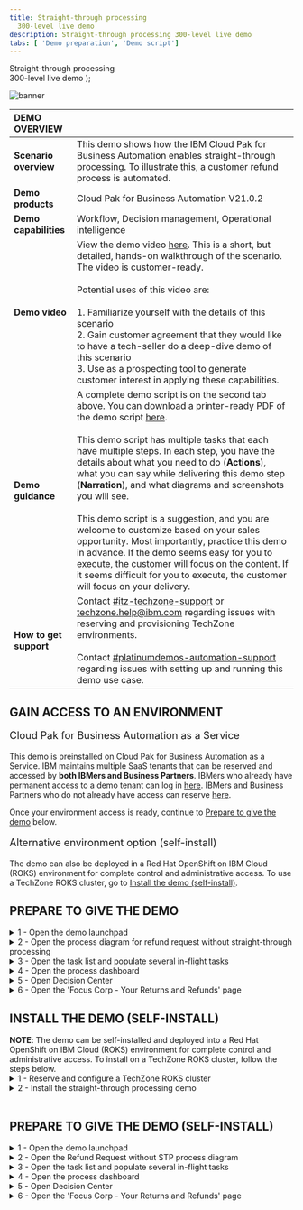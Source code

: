 ---
title: Straight-through processing
  300-level live demo
description: Straight-through processing 300-level live demo
tabs: [ 'Demo preparation', 'Demo script']
---

  <span>
    Straight-through processing <br/> 300-level live demo
  </span> );

![banner](./images/BA_STP_300_Prep_GitHub_banner_8-3-21_short.jpg)
<span id="place1"></span>

| DEMO OVERVIEW |  |
| :--- | :--- |
| **Scenario overview** | This demo shows how the IBM Cloud Pak for Business Automation enables straight-through processing. To illustrate this, a customer refund process is automated. |
| **Demo products** | Cloud Pak for Business Automation V21.0.2 |
| **Demo capabilities** | Workflow, Decision management, Operational intelligence |
| **Demo video** | View the demo video <a href="https://ibm.ent.box.com/s/4yskrkefl1ssjxjmxx3kln87z5on4thx" target="_blank" rel="noreferrer">here</a>. This is a short, but detailed, hands-on walkthrough of the scenario. The video is customer-ready.<br/><br/>Potential uses of this video are:<br/><br/>1. Familiarize yourself with the details of this scenario <br/>2. Gain customer agreement that they would like to have a tech-seller do a deep-dive demo of this scenario <br/>3. Use as a prospecting tool to generate customer interest in applying these capabilities. |
| **Demo guidance** | A complete demo script is on the second tab above. You can download a printer-ready PDF of the demo script <a href="./300-BA-STP-Demo-Script.pdf" target="_blank" rel="noreferrer">here</a>. <br/><br/> This demo script has multiple tasks that each have multiple steps. In each step, you have the details about what you need to do (**Actions**), what you can say while delivering this demo step (**Narration**), and what diagrams and screenshots you will see. <br/><br/> This demo script is a suggestion, and you are welcome to customize based on your sales opportunity. Most importantly, practice this demo in advance. If the demo seems easy for you to execute, the customer will focus on the content. If it seems difficult for you to execute, the customer will focus on your delivery. |
| **How to get support** | Contact <a href="https://ibm-cloud.slack.com/archives/C0124J683GW" target="_blank" rel="noreferrer">#itz-techzone-support</a> or <a href="mailto:techzone.help@ibm.com">techzone.help@ibm.com</a> regarding issues with reserving and provisioning TechZone environments. <br/><br/> Contact <a href="https://ibm-cloud.slack.com/archives/C0216F39ACU" target="_blank" rel="noreferrer">#platinumdemos-automation-support</a> regarding issues with setting up and running this demo use case. |

## **GAIN ACCESS TO AN ENVIRONMENT**

<p style="font-size:large;" span style="font-weight:bold;">Cloud Pak for Business Automation as a Service</p>

This demo is preinstalled on Cloud Pak for Business Automation as a Service. IBM maintains multiple SaaS tenants that can be reserved and accessed by **both IBMers and Business Partners**. IBMers who already have permanent access to a demo tenant can log in <a href="https://www.automationcloud.ibm.com/" target="_blank" rel="noreferrer">here</a>. IBMers and Business Partners who do not already have access can reserve <a href="https://techzone.ibm.com/collection/5fdfcf8b99cf35001ee4954d" target="_blank" rel="noreferrer">here</a>.

Once your environment access is ready, continue to [Prepare to give the demo](#prepare) below.

<p style="font-size:large;" span style="font-weight:bold;">Alternative environment option (self-install)</p>

The demo can also be deployed in a Red Hat OpenShift on IBM Cloud (ROKS) environment for complete control and administrative access. To use a TechZone ROKS cluster, go to [Install the demo (self-install)](#selfinstall).


## **PREPARE TO GIVE THE DEMO**
<span id="prepare"></span>
<details>

<summary>1 - Open the demo launchpad </summary>
<br/>

The Refund Request Demo Launchpad is used to open all the user interfaces used in the demo.

Access your IBM Cloud Pak for Business Automation as a Service tenant <a href="https://www.automationcloud.ibm.com/" target="_blank" rel="noreferrer">here</a>.<br/><br/>

1.1&ensp;&thinsp;&ensp;&thinsp;&ensp;Enter your email address and log in to IBM Cloud Pak for Business Automation as a Service. <br/><br/><img src="https://raw.githubusercontent.com/ibm-garage-tsa/platinum-demos/master/src/pages/300-business-automation/images/Stu_1.1.png" width="800" /><br/>

1.2&ensp;&thinsp;&ensp;&thinsp;&ensp;Click the dropdown menu in the top left corner of the screen. <br/><br/><img src="https://raw.githubusercontent.com/ibm-garage-tsa/platinum-demos/master/src/pages/300-business-automation/images/Stu_1.1.1_tech_seller.png" width="800" /><br/>

1.3&ensp;&thinsp;&ensp;&thinsp;&ensp;Click **Development** on the left-hand side, and click **Production** to switch to that environment. <br/><br/><img src="https://raw.githubusercontent.com/ibm-garage-tsa/platinum-demos/master/src/pages/300-business-automation/images/Stu_1.1.2_tech_seller.png" width="800" /><br/>

1.4&ensp;&thinsp;&ensp;&thinsp;&ensp;On the left-hand side, click **Run**.<br/><br/><img src="https://raw.githubusercontent.com/ibm-garage-tsa/platinum-demos/master/src/pages/300-business-automation/images/Stu_1.1.3_tech_seller.png" width="800" /><br/>

1.5&ensp;&thinsp;&ensp;&thinsp;&ensp;Click **Business Automation Apps**.

<br/>

<img src="https://raw.githubusercontent.com/ibm-garage-tsa/platinum-demos/master/src/pages/300-business-automation/images/Stu_1.2.png" width="800" />

1.6&ensp;&thinsp;&ensp;&thinsp;&ensp;Click the **Refund Request** tile.

<br/>

<img src="https://raw.githubusercontent.com/ibm-garage-tsa/platinum-demos/master/src/pages/300-business-automation/images/Stu_1.3.png" width="800" />

1.7&ensp;&thinsp;&ensp;&thinsp;&ensp;The demo launchpad should now appear.

<br/>

<img src="https://raw.githubusercontent.com/ibm-garage-tsa/platinum-demos/master/src/pages/300-business-automation/images/Stu_1.4.png" width="800" /><br/>

**[Go to top](#place1)**

</details>

<details>

<summary>2 - Open the process diagram for refund request without straight-through processing</summary>
<br/>

You will use Process Designer to open the **Refund Request without STP** process diagram.
<br/>

2.1&ensp;&thinsp;&ensp;&thinsp;&ensp;First, click **Hector, the Process Analyst** and copy the automatically-generated URL, then paste it to a new browser tab to open Workflow Center.<br/><br/>

<img src="https://raw.githubusercontent.com/ibm-garage-tsa/platinum-demos/master/src/pages/300-business-automation/images/2.1.Saas.png" width="800" /><br/>

2.2&ensp;&thinsp;&ensp;&thinsp;&ensp;Next, click the **Process apps** tile.<br/><br/>

<img src="https://raw.githubusercontent.com/ibm-garage-tsa/platinum-demos/master/src/pages/300-business-automation/images/2.2.Saas.png" width="800" /><br/>

2.3&ensp;&thinsp;&ensp;&thinsp;&ensp;Next, click the **Refund Request** title of the corresponding tile.<br/><br/>

<img src="https://raw.githubusercontent.com/ibm-garage-tsa/platinum-demos/master/src/pages/300-business-automation/images/Stu_2.3.png" width="800" /><br/>

2.4&ensp;&thinsp;&ensp;&thinsp;&ensp;Inside the process app, click **Processes**, and then click **Refund Request without STP**.<br/><br/>

<img src="https://raw.githubusercontent.com/ibm-garage-tsa/platinum-demos/master/src/pages/300-business-automation/images/Stu_3.6.png" width="800" /><br/>

2.5&ensp;&thinsp;&ensp;&thinsp;&ensp;The **Refund Request without STP** process diagram will open.

<br/>

<InlineNotification>
<strong>NOTE</strong>: This will be the tab to display when you start the demo.
</InlineNotification><br/>

<img src="https://raw.githubusercontent.com/ibm-garage-tsa/platinum-demos/master/src/pages/300-business-automation/images/Stu_3.7.png" width="800" /><br/>

**[Go to top](#place1)**

</details>

<details>

<summary>3 - Open the task list and populate several in-flight tasks</summary>

<br/>

In this step, you will open the task list view in a new tab and populate some in-flight process instances so there are tasks in the inbox.
<br/>

<InlineNotification>
<strong>NOTE</strong>: The tasks will be automatically deleted after 12 hours to keep things clean for other users.
</InlineNotification><br/>

3.1&ensp;&thinsp;&ensp;&thinsp;&ensp;Go to the Refund Request Demo Launchpad (pictured below) and click **Sam, the Refund Investigator**.

<br/>

<img src="https://raw.githubusercontent.com/ibm-garage-tsa/platinum-demos/master/src/pages/300-business-automation/images/one.png" width="800" /><br/>

3.2&ensp;&thinsp;&ensp;&thinsp;&ensp;Copy the automatically-generated URL for **Process Portal** (Navigator Work Dashboard is not supported for process creation), then paste it to a new browser tab.

<br/>

<img src="https://raw.githubusercontent.com/ibm-garage-tsa/platinum-demos/master/src/pages/300-business-automation/images/two.png" width="800" /><br/>

3.3&ensp;&thinsp;&ensp;&thinsp;&ensp;Under **Launch**, click **Refund Request** three times to generate a few new processes.<br/><br/>

<img src="https://raw.githubusercontent.com/ibm-garage-tsa/platinum-demos/master/src/pages/300-business-automation/images/three.png" width="800" /><br/>

3.4&ensp;&thinsp;&ensp;&thinsp;&ensp;Three new tasks should appear in the **Work** inbox.

<br/>

<img src="https://raw.githubusercontent.com/ibm-garage-tsa/platinum-demos/master/src/pages/300-business-automation/images/four.png" width="800" /><br/>

3.5&ensp;&thinsp;&ensp;&thinsp;&ensp;Leave this tab open for the demo. If you prefer Navigator you can close it, go back and use the automatically-generated URL to open Navigator and then navigate to the Work Dashboard.

<br/>

**[Go to top](#place1)**

</details>

<details>

<summary>4 - Open the process dashboard</summary>
<br/>

In this step, you will you will open the **Refund Request dashboard** in a new tab.<br/><br/>

4.1&ensp;&thinsp;&ensp;&thinsp;&ensp;Go to the Refund Request Demo Launchpad (pictured below), and click **Tom, the Business Analyst**.
<br/>

<img src="https://raw.githubusercontent.com/ibm-garage-tsa/platinum-demos/master/src/pages/300-business-automation/images/Stu_5.1.png" width="800" /><br/>

4.2&ensp;&thinsp;&ensp;&thinsp;&ensp;Business Performance Center will open in a new tab. Click the **Refund Request (RR) - Week 1** dashboard.<br/><br/>

<img src="https://raw.githubusercontent.com/ibm-garage-tsa/platinum-demos/master/src/pages/300-business-automation/images/Stu_5.2.png" width="800" /><br/>

4.3&ensp;&thinsp;&ensp;&thinsp;&ensp;The **Refund Request (RR) - Week 1** dashboard will open.<br/><br/>

<img src="https://raw.githubusercontent.com/ibm-garage-tsa/platinum-demos/master/src/pages/300-business-automation/images/Stu_5.3.png" width="800" />

**[Go to top](#place1)**

</details>

<details>

<summary>5 - Open Decision Center</summary>

<br/>

In this step, you will open **Decision Center** in a new tab.<br/><br/>

5.1&ensp;&thinsp;&ensp;&thinsp;&ensp;Go to the Refund Request Demo Launchpad, and click **Emma, the Rules Manager**.

<br/>

<img src="https://raw.githubusercontent.com/ibm-garage-tsa/platinum-demos/master/src/pages/300-business-automation/images/Stu_6.1.png" width="800" /><br/>

5.2&ensp;&thinsp;&ensp;&thinsp;&ensp;**Decision Center** will open in a new tab.<br/><br/>

5.3&ensp;&thinsp;&ensp;&thinsp;&ensp;If asked to log in, use the default `odmAdmin`/`odmAdmin` username and password.<br/><br/>

<InlineNotification>
<strong>NOTE</strong>: The list of decision services will be different depending on your environment and permissions.
</InlineNotification><br/>

<img src="https://raw.githubusercontent.com/ibm-garage-tsa/platinum-demos/master/src/pages/300-business-automation/images/DecisionCenter.png" width="800" /><br/>

**[Go to top](#place1)**

</details>

<details>

<summary>6 - Open the 'Focus Corp - Your Returns and Refunds' page</summary>
<br/>

In this step, you will open the **Focus Corp - Your Returns and Refunds** page in a new tab. This is where you will demonstrate how to submit refund requests as a customer.<br/><br/>

6.1&ensp;&thinsp;&ensp;&thinsp;&ensp;Go to the Refund Request Demo Launchpad, and click **Anna, the Customer**.

<br/>

<img src="https://raw.githubusercontent.com/ibm-garage-tsa/platinum-demos/master/src/pages/300-business-automation/images/Stu_7.1.png" width="800" /><br/>

6.2&ensp;&thinsp;&ensp;&thinsp;&ensp;The **Focus Corp - Your Returns and Refunds** page will open. <br/><br/>

<img src="https://raw.githubusercontent.com/ibm-garage-tsa/platinum-demos/master/src/pages/300-business-automation/images/Stu_7.2.png" width="800" /><br/>

**[Go to top](#place1)**

</details>

## **INSTALL THE DEMO (SELF-INSTALL)**

<span id="selfinstall"></span>

<InlineNotification>
<strong>NOTE</strong>: The demo can be self-installed and deployed into a Red Hat OpenShift on IBM Cloud (ROKS) environment for complete control and administrative access. To install on a TechZone ROKS cluster, follow the steps below.</InlineNotification>

<details>

<summary>1 - Reserve and configure a TechZone ROKS cluster</summary>

<br/>

<details>

<summary>1.1 - Reserve an environment on TechZone</summary>

<br/>

1.1.1&ensp;&thinsp;&ensp;&thinsp;&ensp;To reserve a preinstalled Cloud Pak for Business Automation (CP4BA) V21.0.2 on Red Hat OpenShift, go <a href="https://techzone.ibm.com/my/reservations/create/615dcbbc7ed3c6001edaa865" target="_blank" rel="noreferrer">here</a> and complete the form.

<br/>

Alternatively, you can install the demo into your own cluster. You will need your own OpenShift-based cluster with the CP4BA V21.0.2 installed and configured with access to all the required user interfaces.

<br/>

<InlineNotification>
<strong>SUGGESTION</strong>: When selecting your data center location, use one with the lowest storage % available, even if this is farther from your location.</InlineNotification><br/>

1.1.2&ensp;&thinsp;&ensp;&thinsp;&ensp;Submit and wait for your cluster to be ready.

<br/>

<InlineNotification>
<strong>NOTE</strong>: If your reservation submission fails with an error, try a second time. If it fails again, wait 30 minutes and check the <a href="https://techzone.ibm.com/my/reservations" target="_blank" rel="noreferrer">my reservations page</a> to see if the reservation was successful before you try again. For support and errors in Technology Zone, contact <a href="https://ibm-cloud.slack.com/archives/C0124J683GW" target="_blank" rel="noreferrer">#itz-techzone-support</a> or <a href="mailto:techzone.help@ibm.com">techzone.help@ibm.com</a>.
</InlineNotification><br/>

Once your environment is ready, continue to the next step.

<br/>

**[Go to top](#place1)**

</details>

<br/>

<details>

<summary>1.2 - Validate your cluster</summary>

<br/>

While you may see your environment through the IBM Cloud web console within a few minutes, the operator will typically take 4 to 8 hours to complete the installation of CP4BA.

<br/>

<InlineNotification><strong>Cluster readiness expectations</strong>: Demo Pattern Preinstalled Clusters may be accessible via the IBM Cloud web console and OpenShift web console in 20-60 minutes but the operator will still be deploying your CP4BA installation for at least 4 hours and generally not more than 8 hours.</InlineNotification><br/>

For issues with any of the steps below, go to the Troubleshooting page (<a href="https://github.ibm.com/jgoodhue/cp4ba-roks-install/blob/master/Additional-files/troubleshooting-cluster.md" target="_blank" rel="noreferrer">IBMers</a> or <a href="https://ibm.box.com/s/0tixffd951qg84r28qgb8q1hz2bodinj" target="_blank" rel="noreferrer">Partners</a>).

<br/>

To know when your cluster is ready:

<br/>

1.2.1&ensp;&thinsp;&ensp;&thinsp;&ensp;First, wait for an email with a subject ending with "is ready" within 20-60 minutes. If you do not receive an email or to check on status, go to IBM Technology Zone's <a href="https://techzone.ibm.com/my/reservations" target="_blank" rel="noreferrer">my reservations page</a>.

<br/>

1.2.2&ensp;&thinsp;&ensp;&thinsp;&ensp;Next, use the email with a subject ending with "is ready" and click to open the console. You may also use the IBM Technology Zone's <a href="https://techzone.ibm.com/my/reservations" target="_blank" rel="noreferrer">my reservations page</a> to retrieve the link.

<br/>

1.2.3&ensp;&thinsp;&ensp;&thinsp;&ensp;On the IBM Cloud web console cluster page, check to be sure the status shows Normal with a green check and an Ingress subdomain exists.

<br/>

1.2.4&ensp;&thinsp;&ensp;&thinsp;&ensp;Click the **OpenShift web console** button in the upper right.

<br/>

1.2.5&ensp;&thinsp;&ensp;&thinsp;&ensp;The last task within the operator is to generate a config map named `icp4adeploy-cp4ba-access-info`, which you can access in the OpenShift web console under **Workloads -> Config Maps** or via the CLI. If this config map exists, then CP4BA should be ready. The `icp4adeploy-cp4ba-access-info` config map provides all the required urls and login information needed to install and run the demonstration.

<br/>

<InlineNotification>
<strong>NOTE</strong>: It is not recommended to change the password of cp4admin. Instead, create a new admin user if this is required.
</InlineNotification><br/>

**[Go to top](#place1)**

</details>

<br/>

<details>

<summary>1.3 - Set up ROKS ingress</summary>

<br/>

OpenShift environments based on the demo pattern and running on IBM Red Hat OpenShift on IBM Cloud (ROKS) will not have any trusted ingress or certificates for Cloud Pak for Business Automation routes and services. This means that workflows (such as those running in Workflow Authoring in Business Automation Studio) will not be able to successfully connect to Operational Decision Manager (ODM) services.

<br/>

The following is needed to ensure ODM is trusted by browsers and by Workflow Authoring (additional networking configurations may also be supported but have not been tested). Some of the following steps require the OpenShift command-line interface (the `oc` command) and cannot be done in the web console.

<br/>

Go <a href="https://docs.openshift.com/container-platform/4.7/cli_reference/openshift_cli/getting-started-cli.html" target="_blank" rel="noreferrer">here</a> to install the OpenShift command-line interface before continuing.

<br/>

1.3.1&ensp;&thinsp;&ensp;&thinsp;&ensp;If not still open, click the **OpenShift web console** button in the upper right of your ROKS cluster page in IBM Cloud web console.

<br/>

1.3.2&ensp;&thinsp;&ensp;&thinsp;&ensp;Navigate to **Home -> Projects ->** `openshift-ingress`.

<br/>

1.3.3&ensp;&thinsp;&ensp;&thinsp;&ensp;Navigate to **Workloads -> Secrets** and locate the secret with the name equal to your cluster hostname (such as `itzroks-0600004t7y-ycnqs-4b4a324f027aea19c5cbc0c3275c4656-0000.us-south.containers.appdomain.cloud` or `ibmcloud-roks-83eow-4b4a324f027aea19c5cbc0c3275c4656-0000`).

<br/>

1.3.4&ensp;&thinsp;&ensp;&thinsp;&ensp;Extract/copy `tls.key` and save to a new file using a text editor without any special formatting (be careful not to type any other character in the file).

<br/>

1.3.5&ensp;&thinsp;&ensp;&thinsp;&ensp;Repeat for `tls.crt` in a second new file.

<br/>

1.3.6&ensp;&thinsp;&ensp;&thinsp;&ensp;Access the CLI at the upper right of the web console by clicking **IBM# -> Copy Login Command**.

<br/>

1.3.7&ensp;&thinsp;&ensp;&thinsp;&ensp;Click **Display token** and copy the line under **Log in with this token**.

<br/>

1.3.8&ensp;&thinsp;&ensp;&thinsp;&ensp;Paste it into a terminal where the `oc` CLI is installed and execute.

<br/>

1.3.9&ensp;&thinsp;&ensp;&thinsp;&ensp;Run the following command: `oc project dtecp4ba` (or the name of your own project/namespace).

<br/>

1.3.10&ensp;&thinsp;&ensp;&thinsp;&ensp;Run the following command where `tls.crt` and `tls.key` are the names of the files you created above: `oc create secret tls cp4a-wildcard --cert tls.crt --key tls.key`.

<br/>

1.3.11&ensp;&thinsp;&ensp;&thinsp;&ensp;Back in the OpenShift web console, navigate to **Operators -> Installed Operators -> IBM Cloud Pak for Business Automation -> CP4BA Deployment tab ->** `icp4adeploy` -> **YAML** tab (or if not using OLM, Administration -> Custom Resource Definitions -> ICP4ACluster -> Instances tab -> icp4adeploy -> YAML tab).

<br/>

1.3.12&ensp;&thinsp;&ensp;&thinsp;&ensp;Carefully search for the `shared_configuration` section.

<br/>

1.3.13&ensp;&thinsp;&ensp;&thinsp;&ensp;Carefully add a new line below `shared_configuration` and indent two spaces.

<br/>

1.3.14&ensp;&thinsp;&ensp;&thinsp;&ensp;Carefully enter the following: `external_tls_certificate_secret: cp4a-wildcard`.

<br/>

1.3.15&ensp;&thinsp;&ensp;&thinsp;&ensp;Click **Save**.

<br/>

1.3.16&ensp;&thinsp;&ensp;&thinsp;&ensp;Wait for the operator to reconcile the CR which normally requires 30-120 minutes.

<br/>

1.3.17&ensp;&thinsp;&ensp;&thinsp;&ensp;Verify the configuration is effective by navigating to an ODM route in a new browser tab (such as `https://odm-decisionserverconsole-<namespace>.<cluster>.<region>.containers.appdomain.cloud`) and ensure it shows as secure with a trusted certificate (most browsers show a lock icon to the left of the URL).

<br/>

**[Go to top](#place1)**

</details>

<br/>

<details>

<summary>1.4 - Log in to Cloud Pak for Business Automation</summary>

<br/>

1.4.1&ensp;&thinsp;&ensp;&thinsp;&ensp;All the URLs and user and password information you need will be present in the `icp4adeploy-cp4ba-access-info` config map which you can access in the OCP web console under **Workloads -> Config Maps** or via the CLI. When you navigate to an interface and need to log in, use Enterprise LDAP and cp4admin.

<br/>

<InlineNotification>
<strong>NOTE</strong>: Be sure to carefully follow the instructions in each section of the config map and open each of the mentioned URLs in your browser to accept the self-signed certificates or you will receive errors.
</InlineNotification><br/>

**[Go to top](#place1)**

</details>

</details>

<details>

<summary>2 - Install the straight-through processing demo</summary>

<br/>

<details>

<summary>2.1 - Deploy Operational Decision Manager artifacts</summary>

<br/>

2.1.1&ensp;&thinsp;&ensp;&thinsp;&ensp;Download these two files:<br/><br/><a href="https://github.com/ibm-cloud-architecture/dba-refund-request/raw/master/decision/Refund%20Processing%20%5Bmain%5D%202021.08.20_01_ocp-demo-2102.zip" target="_blank" rel="noreferrer">Refund processing - main branch</a><br/><a href="https://github.com/ibm-cloud-architecture/dba-refund-request/raw/master/decision/Refund%20Processing%20%5BReduce%20Manual%20Processing%5D%202021.08.20_01_ocp-demo-2102.zip" target="_blank" rel="noreferrer">Refund processing - reduce manual processing branch</a>

<br/>

2.1.2&ensp;&thinsp;&ensp;&thinsp;&ensp;Log in to the Decision Center Business console URL.

<br/>

2.1.3&ensp;&thinsp;&ensp;&thinsp;&ensp;On **Library**, click the import icon.

<br/>

2.1.4&ensp;&thinsp;&ensp;&thinsp;&ensp;Choose and upload `Refund Processing [main] YYYY.MM.DD_XX.zip`.

<br/>

2.1.5&ensp;&thinsp;&ensp;&thinsp;&ensp;Open the **main** branch, click **Deployments** and deploy to your Rule Execution Server as V1.0 (adjust the server within the deployment configuration as required).

<br/>

2.1.6&ensp;&thinsp;&ensp;&thinsp;&ensp;Return to the branch list and click the plus sign to create a new branch based on **main** named `Reduce Manual Processing`.

<br/>

2.1.7&ensp;&thinsp;&ensp;&thinsp;&ensp;Import `Refund Processing [Reduce Manual Processing] YYYY.MM.DD_XX.zip` to the new branch and choose to **replace the existing elements**.

<br/>

2.1.8&ensp;&thinsp;&ensp;&thinsp;&ensp;Deploy the new branch to Rule Execution Server as V1.1.

<br/>

**[Go to top](#place1)**

</details>

<br/>

<details>

<summary>2.2 - Deploy Business Automation Workflow artifacts</summary>

<br/>

2.2.1&ensp;&thinsp;&ensp;&thinsp;&ensp;Download this file: <a href="https://github.com/ibm-cloud-architecture/dba-refund-request/raw/master/workflow/Refund_Request%20-%202021.07.24_04.twx" target="_blank" rel="noreferrer">Refund Request process app</a>

<br/>

2.2.2&ensp;&thinsp;&ensp;&thinsp;&ensp;Log in to Workflow Authoring via the Business Automation Studio URL and navigate to **Business automations -> Workflows**.

<br/>

2.2.3&ensp;&thinsp;&ensp;&thinsp;&ensp;Import `Refund_Request - YYYY.MM.DD_XX.twx`.

<br/>

2.2.4&ensp;&thinsp;&ensp;&thinsp;&ensp;Open the **Refund Request** process app / project and navigate to **Process App Settings -> Servers**.

<br/>

2.2.5&ensp;&thinsp;&ensp;&thinsp;&ensp;Edit the settings for hostname and authentication. The hostname will be the ODM Decision Server Console URL (from the `odm-access-info` section of the `icp4adeploy-cp4ba-access-info` config map) with no `https://` at the beginning. The port is left blank. Set the user name and password to the default administrator credentials specified in the config map (`odmAdmin`/`odmAdmin`).

<br/>

2.2.6&ensp;&thinsp;&ensp;&thinsp;&ensp;Open the **BAI Generators** team, and add an appropriate user to the team (for example, `cp4admin`).

<br/>

2.2.7&ensp;&thinsp;&ensp;&thinsp;&ensp;Create a new snapshot of the process application / project.

<br/>

2.2.8&ensp;&thinsp;&ensp;&thinsp;&ensp;No installation of the snapshot is needed unless you setup multiple runtime environments for workflow. (The default setup for the Tech Zone environment has only one workflow environment, so there is no need to deploy.)

<br/>

**[Go to top](#place1)**

</details>

<br/>

<details>

<summary>2.3 - Set up Business Automation Insights (BAI) data</summary>

<br/>

2.3.1&ensp;&thinsp;&ensp;&thinsp;&ensp;Log in to the Workplace URL with the user specified in the above **BAI Generators** team.

<br/>

2.3.2&ensp;&thinsp;&ensp;&thinsp;&ensp;Click to start **Generate Week 1 BAI Data RR v2**, and wait for the feedback that the process has started.

<br/>

2.3.3&ensp;&thinsp;&ensp;&thinsp;&ensp;Do the same for **Generate Week 2 BAI Data RR v2**.

<br/>

**[Go to top](#place1)**

</details>

<br/>

<details>

<summary>2.4 - Deploy Business Performance Center artifacts</summary>

<br/>

2.4.1&ensp;&thinsp;&ensp;&thinsp;&ensp;Download these two files:<br/><br/><a href="https://github.com/ibm-cloud-architecture/dba-refund-request/blob/master/insights/Refund%20Request%20(RR)%20-%20Week%201%20-%202021.05.10_01.json" target="_blank" rel="noreferrer">Refund Request Week 1</a><br/><a href="https://github.com/ibm-cloud-architecture/dba-refund-request/blob/master/insights/Refund%20Request%20(RR)%20-%20Week%202%20-%202021.05.10_01.json" target="_blank" rel="noreferrer">Refund Request Week 2</a>

<br/>

2.4.2&ensp;&thinsp;&ensp;&thinsp;&ensp;Log in to the Business Performance Center URL.

<br/>

2.4.3&ensp;&thinsp;&ensp;&thinsp;&ensp;Import two dashboards using `RefundRequest (RR) – Week 1 - YYYY.MM.DD_XX.json` and `RefundRequest (RR) – Week 2 - YYYY.MM.DD_XX.json`.

<br/>

2.4.4&ensp;&thinsp;&ensp;&thinsp;&ensp;Click the pencil icon at the top of the dashboard and adjust the monitoring sources to the deployed workflow snapshot.

<br/>

2.4.5&ensp;&thinsp;&ensp;&thinsp;&ensp;Fix any charts that do not have data with the most likely error requiring a selection of `decimal (data > TG2 > pTime) – (float)` in the **Data item** field which must sometimes be selected after the monitoring source is changed.

<br/>

**[Go to top](#place1)**

</details>

<br/>

<details>

<summary>2.5 - Deploy Business Automation Studio artifacts</summary>

<br/>

2.5.1&ensp;&thinsp;&ensp;&thinsp;&ensp;Download this file: <a href="https://github.com/ibm-cloud-architecture/dba-refund-request/blob/master/app/Refund_Request%20-%20App%20-%202021.08.08_06_ocp-demo-2102.twx" target="_blank" rel="noreferrer">Refund Request App</a>.

<br/>

2.5.2&ensp;&thinsp;&ensp;&thinsp;&ensp;Publish the workflow project's snapshot in Business Automation Studio to make the automation services available to applications.

<br/>

2.5.3&ensp;&thinsp;&ensp;&thinsp;&ensp;Import the Refund Request application in **Business applications** using `RefundRequest (RR) – App - YYYY.MM.DD_XX.twx`.

<br/>

2.5.4&ensp;&thinsp;&ensp;&thinsp;&ensp;Create a new snapshot if needed and export the application as a ZIP.

<br/>

**[Go to top](#place1)**

</details>

<br/>

<details>

<summary>2.6 - Deploy Business Automation Navigator artifacts</summary>

<br/>

2.6.1&ensp;&thinsp;&ensp;&thinsp;&ensp;Log in to the Business Automation Navigator’s admin desktop. You will need to add `?desktop=appDesktop1` to the end of the Navigator URL from the config map.

<br/>

2.6.2&ensp;&thinsp;&ensp;&thinsp;&ensp;Click **Connections** on the left, edit the Application Engine connection (generally named **APPENGO**) and click **Connect**.

<br/>

2.6.3&ensp;&thinsp;&ensp;&thinsp;&ensp;Import the application ZIP file exported earlier.

<br/>

2.6.4&ensp;&thinsp;&ensp;&thinsp;&ensp;Edit the details of the application and add `#AUTHENTICATED-USERS` to make the app available to everyone.

<br/>

2.6.5&ensp;&thinsp;&ensp;&thinsp;&ensp;Edit the desktop of your choice (generally `appDesktop1`) and on the **Layout** tab, select the application's name.

<br/>

**[Go to top](#place1)**

</details>

</details>

<br/>

## **PREPARE TO GIVE THE DEMO (SELF-INSTALL)**

<details>

<summary>1 - Open the demo launchpad</summary>

<br/>

1.1&ensp;&thinsp;&ensp;&thinsp;&ensp;Open the **Navigator** URL.

<br/>

<InlineNotification>
<strong>NOTE</strong>: If you need the URL, open the OCP web console under Workloads -> Config Maps. Locate the <strong>icp4adeploy-cp4ba-access-info</strong> config map. Then, go to the Navigator section of the config map to find the URL and add `?desktop=appDesktop1` at the end for the correct desktop.
</InlineNotification><br/>

1.2&ensp;&thinsp;&ensp;&thinsp;&ensp;Click the **Refund Request** tile.

<br/>

<img src="https://raw.githubusercontent.com/ibm-garage-tsa/platinum-demos/master/src/pages/300-business-automation/images/Stu_2.1.png" width="800" /><br/>

The demo launchpad should now appear.<br/><br/>

<img src="https://raw.githubusercontent.com/ibm-garage-tsa/platinum-demos/master/src/pages/300-business-automation/images/Stu_2.2.png" width="800" /><br/>

**[Go to top](#place1)**

</details>

<details>

<summary>2 - Open the Refund Request without STP process diagram </summary>

<br/>

You will use Workflow Authoring to open the **Refund Request without STP** (Straight-through Processing) process diagram.

<br/>

2.1&ensp;&thinsp;&ensp;&thinsp;&ensp;Click **Hector, the Process Analyst** and copy the automatically-generated URL, then paste it to a new browser tab to open Business Automation Studio.<br/><br/>

<img src="https://raw.githubusercontent.com/ibm-garage-tsa/platinum-demos/master/src/pages/300-business-automation/images/Stu_3.2.png" width="800" /><br/>

2.2&ensp;&thinsp;&ensp;&thinsp;&ensp;From the top left menu, click **Design** and then **Business automations**.<br/><br/>

<img src="https://raw.githubusercontent.com/ibm-garage-tsa/platinum-demos/master/src/pages/300-business-automation/images/Stu_3.3.png" width="800" />

<br/>

2.3&ensp;&thinsp;&ensp;&thinsp;&ensp;From the **Business automations** page, click **Workflow**.<br/><br/>

<img src="https://raw.githubusercontent.com/ibm-garage-tsa/platinum-demos/master/src/pages/300-business-automation/images/Stu_3.4.png" width="800" />

<br/>

2.4&ensp;&thinsp;&ensp;&thinsp;&ensp;Within the **Refund Request** tile, click **Open**.<br/><br/>

<img src="https://raw.githubusercontent.com/ibm-garage-tsa/platinum-demos/master/src/pages/300-business-automation/images/Stu_3.5.png" width="800" />

<br/>

2.5&ensp;&thinsp;&ensp;&thinsp;&ensp;Inside the process app, click **Processes**, and then click **Refund Request without STP**.<br/><br/>

<img src="https://raw.githubusercontent.com/ibm-garage-tsa/platinum-demos/master/src/pages/300-business-automation/images/Stu_3.6.png" width="800" />

<br/>

The **Refund Request without STP** process diagram will open.

<br/>

<InlineNotification>
<strong>NOTE</strong>: This will be the tab to display when you start the demo.
</InlineNotification><br/>

<img src="https://raw.githubusercontent.com/ibm-garage-tsa/platinum-demos/master/src/pages/300-business-automation/images/Stu_3.7.png" width="800" /><br/>

**[Go to top](#place1)**

</details>

<details>

<summary>3 - Open the task list and populate several in-flight tasks</summary>

<br/>

In this step, you will open the task list view in a new tab and populate some in-flight process instances so there are tasks in the inbox.

<br/>

<InlineNotification>
<strong>NOTE</strong>: The tasks will be automatically deleted after 12 hours to keep things clean for other users.
</InlineNotification><br/>

3.1&ensp;&thinsp;&ensp;&thinsp;&ensp;Go to the Refund Request Demo Launchpad (pictured below), and click **Sam, the Refund Investigator**.<br/><br/>

<img src="https://raw.githubusercontent.com/ibm-garage-tsa/platinum-demos/master/src/pages/300-business-automation/images/Stu_4.1.png" width="800" />

<br/>

3.2&ensp;&thinsp;&ensp;&thinsp;&ensp;**Workplace** will open in a new tab.<br/><br/>

<img src="https://raw.githubusercontent.com/ibm-garage-tsa/platinum-demos/master/src/pages/300-business-automation/images/New Stu 4.4.1 Self Install.png" width="800" />

<br/>

3.3&ensp;&thinsp;&ensp;&thinsp;&ensp;Click the **Start Workflow** button. <br/><br/>

<img src="https://raw.githubusercontent.com/ibm-garage-tsa/platinum-demos/master/src/pages/300-business-automation/images/Stu_4.4.1_Self_Install.png" width="800" />

<br/>

3.4&ensp;&thinsp;&ensp;&thinsp;&ensp;Click the **Request Refund** tile (may need to scroll down). Click **Tip**, then click **Launch**. <br/><br/>

<img src="https://raw.githubusercontent.com/ibm-garage-tsa/platinum-demos/master/src/pages/300-business-automation/images/Stu_4.4.2_Self_Install.png" width="800" />

<br/>

3.5&ensp;&thinsp;&ensp;&thinsp;&ensp;Repeat **two more times** to generate three tasks.

<br/>

3.6&ensp;&thinsp;&ensp;&thinsp;&ensp;Click the **Start Workflow** button again and click the **Quote Exception** tile (may need to scroll down).<br/><br/>

<img src="https://raw.githubusercontent.com/ibm-garage-tsa/platinum-demos/master/src/pages/300-business-automation/images/Stu_4.4.1_Self Install_crop.png" width="800" />

<br/>

3.7&ensp;&thinsp;&ensp;&thinsp;&ensp;Click **Tip**, then click **Launch**. <br/><br/>

<img src="https://raw.githubusercontent.com/ibm-garage-tsa/platinum-demos/master/src/pages/300-business-automation/images/Stu_4.4.3_Self_install.png" width="800" />

<br/>

3.8&ensp;&thinsp;&ensp;&thinsp;&ensp;Repeat **one more time** to generate two tasks. You should now see (at least) five tasks in the task inbox.<br/><br/>

<img src="https://raw.githubusercontent.com/ibm-garage-tsa/platinum-demos/master/src/pages/300-business-automation/images/Stu_4.4.4_Self_install.png" width="800" />

**[Go to top](#place1)**

</details>

<details>

<summary>4 - Open the process dashboard</summary>
<br/>

In this step, you will you will open the **Refund Request dashboard** in a new tab.<br/><br/>

4.1&ensp;&thinsp;&ensp;&thinsp;&ensp;Go to the Refund Request Demo Launchpad (pictured below), and click **Tom, the Business Analyst**.
<br/>

<img src="https://raw.githubusercontent.com/ibm-garage-tsa/platinum-demos/master/src/pages/300-business-automation/images/Stu_5.1.png" width="800" /><br/>

4.2&ensp;&thinsp;&ensp;&thinsp;&ensp;Business Performance Center will open in a new tab. Click the **Refund Request (RR) - Week 1** dashboard.<br/><br/>

<img src="https://raw.githubusercontent.com/ibm-garage-tsa/platinum-demos/master/src/pages/300-business-automation/images/Stu_5.2.png" width="800" /><br/>

4.3&ensp;&thinsp;&ensp;&thinsp;&ensp;The **Refund Request (RR) - Week 1** dashboard will open.<br/><br/>

<img src="https://raw.githubusercontent.com/ibm-garage-tsa/platinum-demos/master/src/pages/300-business-automation/images/Stu_5.3.png" width="800" />

**[Go to top](#place1)**

</details>

<details>

<summary>5 - Open Decision Center</summary>

<br/>

In this step, you will open **Decision Center** in a new tab.<br/><br/>

5.1&ensp;&thinsp;&ensp;&thinsp;&ensp;Go to the Refund Request Demo Launchpad, and click **Emma, the Rules Manager**.

<br/>

<img src="https://raw.githubusercontent.com/ibm-garage-tsa/platinum-demos/master/src/pages/300-business-automation/images/Stu_6.1.png" width="800" /><br/>

5.2&ensp;&thinsp;&ensp;&thinsp;&ensp;**Decision Center** will open in a new tab.<br/><br/>

5.3&ensp;&thinsp;&ensp;&thinsp;&ensp;If asked to log in, use the default `odmAdmin`/`odmAdmin` username and password.<br/><br/>

<InlineNotification>
<strong>NOTE</strong>: The list of decision services will be different depending on your environment and permissions.
</InlineNotification><br/>

<img src="https://raw.githubusercontent.com/ibm-garage-tsa/platinum-demos/master/src/pages/300-business-automation/images/DecisionCenter.png" width="800" /><br/>

**[Go to top](#place1)**

</details>

<details>

<summary>6 - Open the 'Focus Corp - Your Returns and Refunds' page</summary>
  <br/>

In this step, you will open the **Focus Corp - Your Returns and Refunds** page in a new tab. This is where you will demonstrate how to submit refund requests as a customer.<br/><br/>

6.1&ensp;&thinsp;&ensp;&thinsp;&ensp;Go to the Refund Request Demo Launchpad, and click **Anna, the Customer**.

<br/>

<img src="https://raw.githubusercontent.com/ibm-garage-tsa/platinum-demos/master/src/pages/300-business-automation/images/Stu_7.1.png" width="800" /><br/>

6.2&ensp;&thinsp;&ensp;&thinsp;&ensp;The **Focus Corp - Your Returns and Refunds** page will open. <br/><br/>

<img src="https://raw.githubusercontent.com/ibm-garage-tsa/platinum-demos/master/src/pages/300-business-automation/images/Stu_7.2.png" width="800" /><br/>

**[Go to top](#place1)**

</details>
